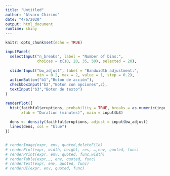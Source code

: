 ```yaml
---
title: "Untitled"
author: "Alvaro Chirino"
date: "4/6/2020"
output: html_document
runtime: shiny
---
```


```r
knitr::opts_chunk$set(echo = TRUE)
```


```r
inputPanel(
  selectInput("n_breaks", label = "Number of bins:",
              choices = c(10, 20, 35, 50), selected = 20),
  
  sliderInput("bw_adjust", label = "Bandwidth adjustment:",
              min = 0.2, max = 2, value = 1, step = 0.2),
  actionButton("b1","Boton de acción"),
  checkboxInput("b2","Boton con opciones",2),
  textInput("b3","Boton de texto")
)

renderPlot({
  hist(faithful$eruptions, probability = TRUE, breaks = as.numeric(input$n_breaks),
       xlab = "Duration (minutes)", main = input$b3)
  
  dens <- density(faithful$eruptions, adjust = input$bw_adjust)
  lines(dens, col = "blue")
})


# renderImage(expr, env, quoted,deleteFile)
# renderPlot(expr, width, height, res, …,env, quoted, func)
# renderPrint(expr, env, quoted, func,width)
# renderTable(expr,…, env, quoted, func)
# renderText(expr, env, quoted, func)
# renderUI(expr, env, quoted, func)

```
